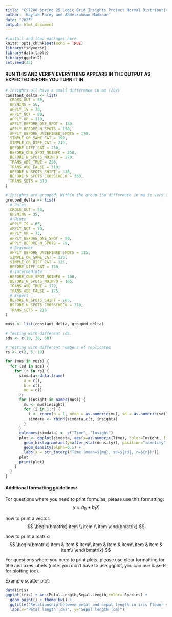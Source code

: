 ```yaml
---
title: "CS7200 Spring 25 Logic Grid Insights Project Normal Distribution ANOVA"
author: 'Kaylah Facey and Abdelrahman Madkour'
date: "2025"
output: html_document
---
```


 
```r
#install and load packages here
knitr::opts_chunk$set(echo = TRUE)
library(tidyverse)
library(data.table)
library(ggplot2)
set.seed(23)
```

#### RUN THIS AND VERIFY EVERYTHING APPEARS IN THE OUTPUT AS EXPECTED BEFORE YOU TURN IT IN

```r

# Insights all have a small difference in mu (20s)
constant_delta <- list(
  CROSS_OUT = 30,
  OPENING = 50,
  APPLY_IS = 70,
  APPLY_NOT = 90,
  APPLY_OR = 110,
  APPLY_BEFORE_ONE_SPOT = 130,
  APPLY_BEFORE_N_SPOTS = 150,
  APPLY_BEFORE_UNDEFINED_SPOTS = 170,
  SIMPLE_OR_SAME_CAT = 190,
  SIMPLE_OR_DIFF_CAT = 210,
  BEFORE_DIFF_CAT = 230,
  BEFORE_ONE_SPOT_NOINFO = 250,
  BEFORE_N_SPOTS_NOINFO = 270,
  TRANS_ABC_TRUE = 290,
  TRANS_ABC_FALSE = 310,
  BEFORE_N_SPOTS_SHIFT = 330,
  BEFORE_N_SPOTS_CROSSCHECK = 350,
  TRANS_SETS = 370
)

# Insights are grouped. Within the group the difference in mu is very small (5s) but between groups it is obvious (30s)
grouped_delta <- list(
  # Rules
  CROSS_OUT = 30,
  OPENING = 35,
  # Hints
  APPLY_IS = 65,
  APPLY_NOT = 70,
  APPLY_OR = 75,
  APPLY_BEFORE_ONE_SPOT = 80,
  APPLY_BEFORE_N_SPOTS = 85,
  # Beginner
  APPLY_BEFORE_UNDEFINED_SPOTS = 115,
  SIMPLE_OR_SAME_CAT = 120,
  SIMPLE_OR_DIFF_CAT = 125,
  BEFORE_DIFF_CAT = 130,
  # Intermediate
  BEFORE_ONE_SPOT_NOINFO = 160,
  BEFORE_N_SPOTS_NOINFO = 165,
  TRANS_ABC_TRUE = 170,
  TRANS_ABC_FALSE = 175,
  # Expert
  BEFORE_N_SPOTS_SHIFT = 205,
  BEFORE_N_SPOTS_CROSSCHECK = 210,
  TRANS_SETS = 215
)

muss <- list(constant_delta, grouped_delta)

# Testing with different sds.
sds <- c(10, 30, 60)

# Testing with different numbers of replicates 
rs <- c(2, 5, 10)
```

```r
for (mus in muss) {
  for (sd in sds) {
    for (r in rs) {
      simdata<-data.frame(
        a = c(),
        b = c(),
        mu = c()
      );
      for (insight in names(mus)) {
        mu <- mus[insight]
        for (i in 1:r) {
          t <- rnorm(n = 1, mean = as.numeric(mu), sd = as.numeric(sd))
          simdata <- rbind(simdata,c(t, insight))
        }
      }
      colnames(simdata) <- c("Time", "Insight")
      plot <- ggplot(simdata, aes(x=as.numeric(Time), color=Insight, fill = Insight)) + 
        geom_histogram(aes(y=after_stat(density)), position="identity", alpha=0.5, binwidth = 20) +
        geom_density(alpha=0.5) + 
        labs(x = str_interp("Time (mean=${mu}, sd=${sd}, r=${r})"))
      plot
      print(plot)
    }
  }
}
```

#### Additional formatting guidelines: 

For questions where you need to print formulas, please use this formatting: 
$$
y = b_0 + b_1X
$$


how to print a vector:
$$
\begin{bmatrix}
item \\ 
item \\
item
\end{bmatrix}
$$

how to print a matrix:
$$
\begin{bmatrix}
item & item & item\\
item & item & item\\
item & item & item\\
\end{bmatrix}
$$

For questions where you need to print plots, please use clear formatting for title and axes labels (note: you don't have to use ggplot, you can use base R for plotting too).
    
  
Example scatter plot:
```r
data(iris)
ggplot(iris) + aes(Petal.Length,Sepal.Length,color= Species) +
  geom_point() + theme_bw() + 
  ggtitle("Relationship between petal and sepal length in iris flower species") + 
  labs(x="Petal length (cm)", y="Sepal length (cm)")

```
